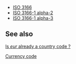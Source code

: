 {{stub}}

*[[ISO 3166]]
*[[ISO 3166-1 alpha-2]]
*[[ISO 3166-1 alpha-3]]

==See also==

[http://www.niso.org/standards/resources/3166.html#euro Is ''eur'' already a country code ?]

[[Currency code]]